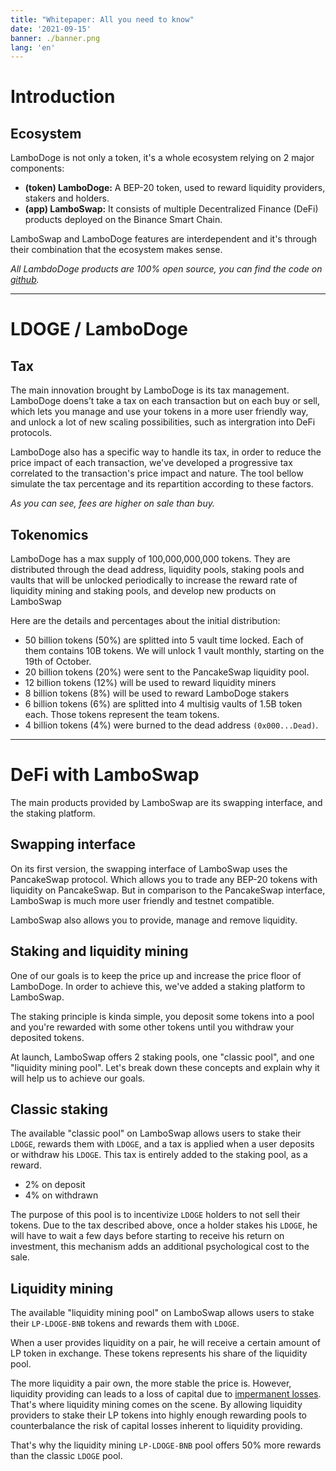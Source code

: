 ```yaml
---
title: "Whitepaper: All you need to know"
date: '2021-09-15'
banner: ./banner.png
lang: 'en'
---
```


# Introduction

## Ecosystem

LamboDoge is not only a token, it's a whole ecosystem relying on 2 major components:

- **(token) LamboDoge:** A BEP-20 token, used to reward liquidity providers, stakers and holders.
- **(app) LamboSwap:** It consists of multiple Decentralized Finance (DeFi) products deployed on the Binance Smart Chain.

LamboSwap and LamboDoge features are interdependent and it's through their combination that the ecosystem makes sense.

*All LambdoDoge products are 100% open source, you can find the code on [github](https://github.com/lamboDoge/).*

---

# LDOGE / LamboDoge

## Tax

The main innovation brought by LamboDoge is its tax management. LamboDoge doens’t take a tax on each transaction but on each buy or sell,
which lets you manage and use your tokens in a more user friendly way, and unlock a lot of new scaling possibilities, such as intergration
into DeFi protocols.

LamboDoge also has a specific way to handle its tax, in order to reduce the price impact of each transaction,
we've developed a progressive tax correlated to the transaction's price impact and nature.
The tool bellow simulate the tax percentage and its repartition according to these factors.

<TaxSimulator/>

*As you can see, fees are higher on sale than buy.*

## Tokenomics

LamboDoge has a max supply of 100,000,000,000 tokens. They are distributed through the dead address, liquidity pools, staking pools and
vaults that will be unlocked periodically to increase the reward rate of liquidity mining and staking pools,
and develop new products on LamboSwap

Here are the details and percentages about the initial distribution:

- 50 billion tokens (50%) are splitted into 5 vault time locked. Each of them contains 10B tokens.
We will unlock 1 vault monthly, starting on the 19th of October.
- 20 billion tokens (20%) were sent to the PancakeSwap liquidity pool.
- 12 billion tokens (12%) will be used to reward liquidity miners
- 8 billion tokens (8%) will be used to reward LamboDoge stakers
- 6 billion tokens (6%) are splitted into 4 multisig vaults of 1.5B token each. Those tokens represent the team tokens.
- 4 billion tokens (4%) were burned to the dead address `(0x000...Dead)`.

---

# DeFi with LamboSwap

The main products provided by LamboSwap are its swapping interface, and the staking platform.

## Swapping interface

On its first version, the swapping interface of LamboSwap uses the PancakeSwap protocol.
Which allows you to trade any BEP-20 tokens with liquidity on PancakeSwap. But in comparison to the PancakeSwap interface,
LamboSwap is much more user friendly and testnet compatible.

LamboSwap also allows you to provide, manage and remove liquidity.

## Staking and liquidity mining

One of our goals is to keep the price up and increase the price floor of LamboDoge. In order to achieve this,
we've added a staking platform to LamboSwap.

The staking principle is kinda simple, you deposit some tokens into a pool and you're rewarded with some other tokens until
you withdraw your deposited tokens.

At launch, LamboSwap offers 2 staking pools, one "classic pool", and one "liquidity mining pool". Let's break down these concepts and explain
why it will help us to achieve our goals.

## Classic staking

The available "classic pool" on LamboSwap allows users to stake their `LDOGE`, rewards them with `LDOGE`,
and a tax is applied when a user deposits or withdraw his `LDOGE`. This tax is entirely added to the staking pool, as a reward.

- 2% on deposit
- 4% on withdrawn

The purpose of this pool is to incentivize `LDOGE` holders to not sell their tokens. Due to the tax described above,
once a holder stakes his `LDOGE`, he will have to wait a few days before starting to receive his return on investment,
this mechanism adds an additional psychological cost to the sale.

## Liquidity mining

The available "liquidity mining pool" on LamboSwap allows users to stake their `LP-LDOGE-BNB` tokens and rewards them with `LDOGE`.

When a user provides liquidity on a pair, he will receive a certain amount of LP token in exchange. These tokens represents
his share of the liquidity pool.

The more liquidity a pair own, the more stable the price is. However, liquidity providing can leads to a loss of capital due to
[impermanent losses](https://finematics.com/impermanent-loss-explained/). That's where liquidity mining comes on the scene.
By allowing liquidity providers to stake their LP tokens into highly enough rewarding pools to counterbalance the risk of capital losses
inherent to liquidity providing.

That's why the liquidity mining `LP-LDOGE-BNB` pool offers 50% more rewards than the classic `LDOGE` pool.
